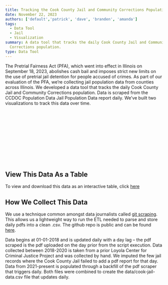 ```yaml
---
title: Tracking the Cook County Jail and Community Corrections Population
date: November 22, 2023
authors: ['default','patrick', 'dave', 'branden', 'amanda']
tags:
  - Data Tool
  - Jail
  - Visualization
summary: A data tool that tracks the daily Cook County Jail and Community
  Corrections population.
type: Data Tool
---
```


The Pretrial Fairness Act (PFA), which went into effect in Illinois on September 18, 2023, abolishes cash bail and imposes strict new limits on the use of pretrial jail detention for people accused of crimes. As part of our evaluation of the PFA, we’re collecting jail population data from counties across Illinois. We developed a data tool that tracks the daily Cook County Jail and Community Corrections population. Data is scraped from the CCDOC Population Data Jail Population Data report daily.  We’ve built two visualizations to track this data over time.

<br></br>

<DataWrapChart title="Cook County Jail Population" id="JoeoH" src="https://datawrapper.dwcdn.net/JoeoH/"   />

<br></br>
<br></br>

<DataWrapChart title="Cook County Community Corrections Population" id="GlakD" src="https://datawrapper.dwcdn.net/GlakD/4/"   />

<br></br>

## V﻿iew This Data As a Table

To view and download this data as an interactive table, click [here](https://flatgithub.com/brandendupont-mcw/git_scrape_cook_jail/blob/main/data/cook-jail-data.csv?filename=data%2Fcook-jail-data.csv&filters=&sha=04ac5b8452cfe7b60cc42850efa2c3511a70c913&sort=Date%2Cdesc&stickyColumnName=Date)

## How We Collect This Data

We use a technique common amongst data journalists called [git scraping](https://githubnext.com/projects/flat-data/). This allows us a lightweight way to run the ETL needed to parse and store daily pdfs into a clean .csv. The github repo is public and can be found [here](https://github.com/brandendupont-mcw/git_scrape_cook_jail/tree/main).

Data begins at 01-01-2018 and is updated daily with a day lag – the pdf scraped is the pdf uploaded on the day prior from the script execution. Data collected between 2018-2020 is taken from a prior Loyola Center for Criminal Justice Project and was collected by hand. We imputed the few jail records where the Cook County Jail failed to add a pdf report for that day. Data from 2021-present is populated through a backfill of the pdf scraper that triggers daily. Both files were combined to create the data/cook-jail-data.csv file that updates daily.